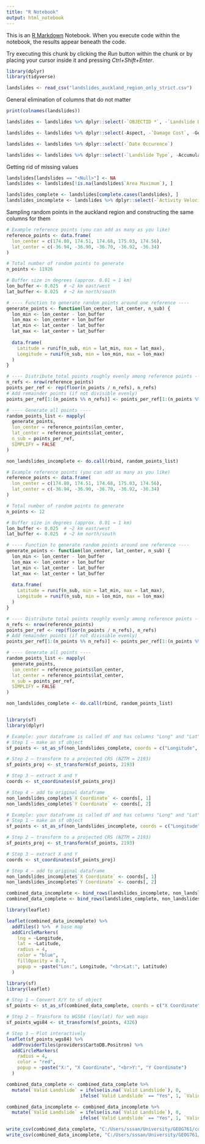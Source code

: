 ---
title: "R Notebook"
output: html_notebook
---

This is an [R Markdown](http://rmarkdown.rstudio.com) Notebook. When you execute code within the notebook, the results appear beneath the code. 

Try executing this chunk by clicking the *Run* button within the chunk or by placing your cursor inside it and pressing *Ctrl+Shift+Enter*. 

```{r}
library(dplyr)
library(tidyverse)
```
```{r}
landslides <- read_csv("landslides_auckland_region_only_strict.csv")
```
General elimination of columns that do not matter
```{r}
print(colnames(landslides))
```

```{r}
landslides <- landslides %>% dplyr::select(-`OBJECTID *`, -`Landslide Database GUID *`, -`Landslide Description`, -`Landslide Description`, -Name, -`Activity Type`, -Description, -`Source Description`, -`Parent ID Value`, - `Parent ID Name`, -`Primary Movement ID`, -`Created On`, -`Activity Recent`, -`Area Method`, -`Cause Primary`, -`Cause Secondary`, -Comments, -`Damage Assets`, -`Damage Cost Base`, -`Damage Deaths`, -`Damage Description`, -`Damage Environmental`, -`Damage Injuries`, -`Date Confidence`, -`Dating Method Accuracy`, -Deaths, -Depletion, -`Depth Rupture`, -Disabled, -`Geometry Modified On`, -`How was this Landslide Found?`, -`How Serious`, -`Impacted Features`, -Injuries, -`Is Duplicate Landslide`, -`Is Public`, -`Location Accuracy`, -`Location Description`, -`Material Debris Type`, -`Material Type`, -`Shape *`, -`GlobalID *`, -`Primary Movement Type Sub Class ID`, -`Unique ID of Landslide in Original Database`, -`Modified On`, -`Recent Date Occurrence`, -`Upslope Catchment Description`, -`Trigger Rainfall 7 Day`, -`Trigger Rainfall 3 Day`, -`Trigger Rainfall 1 Day`, -`Trigger Earthquake`, -`Source Type`, -`Source Bulk Upload`, -`Size of Slip`, -`Secondary Movement`, -`Region`, -`Recent Movement`, -`QA Status`, -`QA Level`, -`Project ID`, -`Primary Movement`, -`Physical Setting`, -`Number of Slips`, -`Movement Style`, -`Movement`, -`Method`)
```

```{r}
landslides <- landslides %>% dplyr::select(-Aspect, -`Damage Cost`, -Geology, -Geomorphology, -`Location Accuracy GNS`, -Vegetation)
```

```{r}
landslides <- landslides %>% dplyr::select(-`Date Occurence`)
```

```{r}
landslides <- landslides %>% dplyr::select(-`Landslide Type`, -Accumulation)
```

Getting rid of missing values 

```{r}
landslides[landslides == "<Null>"] <- NA
landslides <- landslides[!is.na(landslides$`Area Maximum`), ]
```

```{r}
landslides_complete <- landslides[complete.cases(landslides), ]
landslides_incomplete <- landslides %>% dplyr::select(-`Activity Velocity`, -`Angle Rupture Surface`, -`Angle Slope Displaced`, -`Angle Slope Prior`, -`Area Minimum`, -Length, -Scarp, -`Travel Angle`, -`Volume Maximum`, -`Volume Minimum`, -Width, -`Width Rupture`)
```



Sampling random points in the auckland region and constructing the same columns for them


```{r}
# Example reference points (you can add as many as you like)
reference_points <- data.frame(
  lon_center = c(174.80, 174.51, 174.68, 175.03, 174.56),
  lat_center = c(-36.94, -36.90, -36.70, -36.92, -36.34)
)

# Total number of random points to generate
n_points <- 11926

# Buffer size in degrees (approx. 0.01 ≈ 1 km)
lon_buffer <- 0.025  # ~2 km east/west
lat_buffer <- 0.025  # ~2 km north/south

# ---- Function to generate random points around one reference ----
generate_points <- function(lon_center, lat_center, n_sub) {
  lon_min <- lon_center - lon_buffer
  lon_max <- lon_center + lon_buffer
  lat_min <- lat_center - lat_buffer
  lat_max <- lat_center + lat_buffer
  
  data.frame(
    Latitude = runif(n_sub, min = lat_min, max = lat_max),
    Longitude = runif(n_sub, min = lon_min, max = lon_max)
  )
}

# ---- Distribute total points roughly evenly among reference points ----
n_refs <- nrow(reference_points)
points_per_ref <- rep(floor(n_points / n_refs), n_refs)
# Add remainder points (if not divisible evenly)
points_per_ref[1:(n_points %% n_refs)] <- points_per_ref[1:(n_points %% n_refs)] + 1

# ---- Generate all points ----
random_points_list <- mapply(
  generate_points,
  lon_center = reference_points$lon_center,
  lat_center = reference_points$lat_center,
  n_sub = points_per_ref,
  SIMPLIFY = FALSE
)

non_landslides_incomplete <- do.call(rbind, random_points_list)


```


```{r}
# Example reference points (you can add as many as you like)
reference_points <- data.frame(
  lon_center = c(174.80, 174.51, 174.68, 175.03, 174.56),
  lat_center = c(-36.94, -36.90, -36.70, -36.92, -36.34)
)

# Total number of random points to generate
n_points <- 12

# Buffer size in degrees (approx. 0.01 ≈ 1 km)
lon_buffer <- 0.025  # ~2 km east/west
lat_buffer <- 0.025  # ~2 km north/south

# ---- Function to generate random points around one reference ----
generate_points <- function(lon_center, lat_center, n_sub) {
  lon_min <- lon_center - lon_buffer
  lon_max <- lon_center + lon_buffer
  lat_min <- lat_center - lat_buffer
  lat_max <- lat_center + lat_buffer
  
  data.frame(
    Latitude = runif(n_sub, min = lat_min, max = lat_max),
    Longitude = runif(n_sub, min = lon_min, max = lon_max)
  )
}

# ---- Distribute total points roughly evenly among reference points ----
n_refs <- nrow(reference_points)
points_per_ref <- rep(floor(n_points / n_refs), n_refs)
# Add remainder points (if not divisible evenly)
points_per_ref[1:(n_points %% n_refs)] <- points_per_ref[1:(n_points %% n_refs)] + 1

# ---- Generate all points ----
random_points_list <- mapply(
  generate_points,
  lon_center = reference_points$lon_center,
  lat_center = reference_points$lat_center,
  n_sub = points_per_ref,
  SIMPLIFY = FALSE
)

non_landslides_complete <- do.call(rbind, random_points_list)



```

```{r}
library(sf)
library(dplyr)

# Example: your dataframe is called df and has columns "Long" and "Lat"
# Step 1 — make an sf object
sf_points <- st_as_sf(non_landslides_complete, coords = c("Longitude", "Latitude"), crs = 4326)

# Step 2 — transform to a projected CRS (NZTM = 2193)
sf_points_proj <- st_transform(sf_points, 2193)

# Step 3 — extract X and Y
coords <- st_coordinates(sf_points_proj)

# Step 4 — add to original dataframe
non_landslides_complete$`X Coordinate` <- coords[, 1]
non_landslides_complete$`Y Coordinate` <- coords[, 2]


```

```{r}
# Example: your dataframe is called df and has columns "Long" and "Lat"
# Step 1 — make an sf object
sf_points <- st_as_sf(non_landslides_incomplete, coords = c("Longitude", "Latitude"), crs = 4326)

# Step 2 — transform to a projected CRS (NZTM = 2193)
sf_points_proj <- st_transform(sf_points, 2193)

# Step 3 — extract X and Y
coords <- st_coordinates(sf_points_proj)

# Step 4 — add to original dataframe
non_landslides_incomplete$`X Coordinate` <- coords[, 1]
non_landslides_incomplete$`Y Coordinate` <- coords[, 2]

```



```{r}
combined_data_incomplete <- bind_rows(landslides_incomplete, non_landslides_incomplete)
combined_data_complete <- bind_rows(landslides_complete, non_landslides_complete)
```

```{r}
library(leaflet)

leaflet(combined_data_incomplete) %>%
  addTiles() %>%  # base map
  addCircleMarkers(
    lng = ~Longitude,
    lat = ~Latitude,
    radius = 4,
    color = "blue",
    fillOpacity = 0.7,
    popup = ~paste("Lon:", Longitude, "<br>Lat:", Latitude)
  )
```

```{r}
library(sf)
library(leaflet)

# Step 1 — Convert X/Y to sf object
sf_points <- st_as_sf(combined_data_complete, coords = c("X Coordinate", "Y Coordinate"), crs = 2193)

# Step 2 — Transform to WGS84 (lon/lat) for web maps
sf_points_wgs84 <- st_transform(sf_points, 4326)

# Step 3 — Plot interactively
leaflet(sf_points_wgs84) %>%
  addProviderTiles(providers$CartoDB.Positron) %>%
  addCircleMarkers(
    radius = 4,
    color = "red",
    popup = ~paste("X:", "X Coordinate", "<br>Y:", "Y Coordinate")
  )
```

```{r}
combined_data_complete <- combined_data_complete %>%
  mutate(`Valid Landslide` = ifelse(is.na(`Valid Landslide`), 0,
                           ifelse(`Valid Landslide` == "Yes", 1, `Valid Landslide`)))

combined_data_incomplete <- combined_data_incomplete %>%
  mutate(`Valid Landslide` = ifelse(is.na(`Valid Landslide`), 0,
                           ifelse(`Valid Landslide` == "Yes", 1, `Valid Landslide`)))

```


```{r}
write_csv(combined_data_complete, "C:/Users/sssan/University/GEOG761/combined_data_complete.csv")
write_csv(combined_data_incomplete, "C:/Users/sssan/University/GEOG761/combined_data_incomplete.csv")
```

